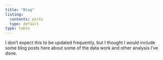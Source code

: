 ```yaml
---
title: "Blog"
listing: 
  contents: posts
  type: default
type: table
---
```


I don't expect this to be updated frequently, but I thought I would include some blog posts here about some of the data work and other analysis I've done.
